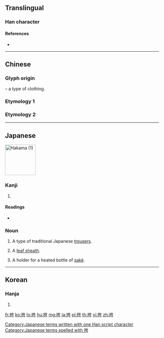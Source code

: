 {{character info/new}}
{{also|褲}}
==Translingual==
{{ja-forms|袴|[[裤]]|[[褲]]}}

===Han character===
{{Han char|rn=145|rad=衣|as=06|sn=12|four=|canj=LKMS}}

====References====
* {{Han ref|kx=1115.260|dkj=34236|dj=1581.050|hdz=53088.070|uh=88B4|ud=34996}}

----

==Chinese==

===Glyph origin===
{{Han etym}}
{{Han compound|衣|alt1=衤|t1=cloth|夸|ls=psc|c1=s|c2=p}} – a type of clothing.

===Etymology 1===
{{zh-see|褲|v|[[pant]]s; [[trouser]]s}}

===Etymology 2===
{{zh-see|胯|av|[[hip]]; [[groin]]}}

----

==Japanese==
[[Image:Mikohakamaback.JPG|right|thumb|100px|Hakama (1)]]
{{wikipedia|Hakama}}
{{wikipedia|lang=ja}}

===Kanji===
{{ja-kanji|grade=|rs=衣06}}

# {{defn|lang=ja|sort=衣06}}

====Readings====
* {{ja-readings|on=[[こ]] (ko)|kun=[[はかま]] (hakama)|nanori=}}

===Noun===
{{ja-noun|はかま}}

# A type of traditional Japanese [[trousers]].
# {{sense|botany}} A [[leaf sheath]].
# A holder for a heated bottle of [[saké]].

[[Category:Japanese terms written with one Han script character]]
[[Category:Japanese terms spelled with 袴]]

----

==Korean==

===Hanja===
{{ko-hanja|hangeul=고|eumhun=|rv=go|mr=ko|y=ko}}

# {{defn|lang=ko|sort=衣06}}

[[fr:袴]]
[[ko:袴]]
[[lo:袴]]
[[hu:袴]]
[[mg:袴]]
[[ja:袴]]
[[pl:袴]]
[[th:袴]]
[[vi:袴]]
[[zh:袴]]